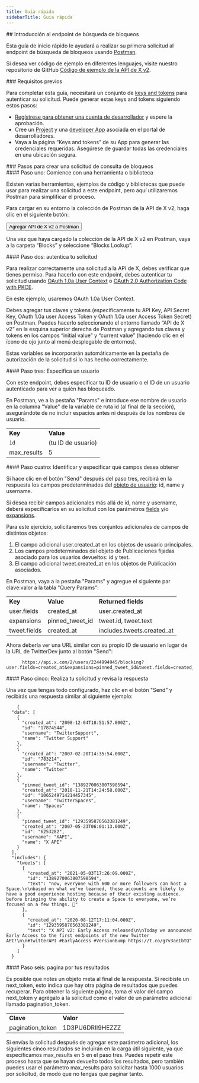 ```yaml
---
title: Guía rápida
sidebarTitle: Guía rápida
---
```



<div id="getting-started-with-the-blocks-lookup-endpoint">
  ## Introducción al endpoint de búsqueda de bloqueos
</div>

Esta guía de inicio rápido le ayudará a realizar su primera solicitud al endpoint de búsqueda de bloqueos usando [Postman](/es/tutorials/postman-getting-started).

Si desea ver código de ejemplo en diferentes lenguajes, visite nuestro repositorio de GitHub [Código de ejemplo de la API de X v2](https://github.com/xdevplatform/Twitter-API-v2-sample-code).

<Note>
  ### Requisitos previos

  Para completar esta guía, necesitará un conjunto de [keys and tokens](/es/resources/fundamentals/authentication) para autenticar su solicitud. Puede generar estas keys and tokens siguiendo estos pasos:

  - [Regístrese para obtener una cuenta de desarrollador](https://developer.x.com/en/apply-for-access) y espere la aprobación.
  - Cree un [Project](/es/resources/fundamentals/projects) y una [developer App](/es/resources/fundamentals/developer-apps) asociada en el portal de desarrolladores.
  - Vaya a la página “Keys and tokens” de su App para generar las credenciales requeridas. Asegúrese de guardar todas las credenciales en una ubicación segura.
</Note>

<div id="steps-to-build-a-blocks-lookup-request">
  ### Pasos para crear una solicitud de consulta de bloqueos
</div>

<div id="step-one-start-with-a-tool-or-library">
  #### Paso uno: Comience con una herramienta o biblioteca
</div>

Existen varias herramientas, ejemplos de código y bibliotecas que puede usar para realizar una solicitud a este endpoint, pero aquí utilizaremos Postman para simplificar el proceso.

Para cargar en su entorno la colección de Postman de la API de X v2, haga clic en el siguiente botón:

<Button href="https://app.getpostman.com/run-collection/9956214-784efcda-ed4c-4491-a4c0-a26470a67400">
  Agregar API de X v2 a Postman
</Button>

Una vez que haya cargado la colección de la API de X v2 en Postman, vaya a la carpeta “Blocks” y seleccione “Blocks Lookup”.
 

<div id="step-two-authenticate-your-request">
  #### Paso dos: autentica tu solicitud
</div>

Para realizar correctamente una solicitud a la API de X, debes verificar que tienes permiso. Para hacerlo con este endpoint, debes autenticar tu solicitud usando [OAuth 1.0a User Context](/es/resources/fundamentals/authentication) o [OAuth 2.0 Authorization Code with PKCE](es/resources/fundamentals/authentication#oauth-2-0-authorization-code-flow-with-pkce-2).

En este ejemplo, usaremos OAuth 1.0a User Context.

Debes agregar tus claves y tokens (específicamente tu API Key, API Secret Key, OAuth 1.0a user Access Token y OAuth 1.0a user Access Token Secret) en Postman. Puedes hacerlo seleccionando el entorno llamado “API de X v2” en la esquina superior derecha de Postman y agregando tus claves y tokens en los campos “initial value” y “current value” (haciendo clic en el ícono de ojo junto al menú desplegable de entornos).

Estas variables se incorporarán automáticamente en la pestaña de autorización de la solicitud si lo has hecho correctamente.
 

<div id="step-three-specify-a-user">
  #### Paso tres: Especifica un usuario
</div>

Con este endpoint, debes especificar tu ID de usuario o el ID de un usuario autenticado para ver a quién has bloqueado.

En Postman, ve a la pestaña "Params" e introduce ese nombre de usuario en la columna "Value" de la variable de ruta id (al final de la sección), asegurándote de no incluir espacios antes ni después de los nombres de usuario.
 

|     |     |
| :--- | :--- |
| **Key** | **Value** |
| `id` | (tu ID de usuario) |
| max\_results | 5   |

<div id="step-four-identify-and-specify-which-fields-you-would-like-to-retrieve">
  #### Paso cuatro: Identificar y especificar qué campos desea obtener
</div>

Si hace clic en el botón "Send" después del paso tres, recibirá en la respuesta los campos predeterminados del [objeto de usuario](/es/x-api/fundamentals/data-dictionary#user): id, name y username.

Si desea recibir campos adicionales más allá de id, name y username, deberá especificarlos en su solicitud con los parámetros [fields](/es/x-api/fundamentals/fields) y/o [expansions](/es/x-api/fundamentals/expansions).

Para este ejercicio, solicitaremos tres conjuntos adicionales de campos de distintos objetos:

1. El campo adicional user.created\_at en los objetos de usuario principales.
2. Los campos predeterminados del objeto de Publicaciones fijadas asociado para los usuarios devueltos: id y text.
3. El campo adicional tweet.created\_at en los objetos de Publicación asociados.

En Postman, vaya a la pestaña "Params" y agregue el siguiente par clave:valor a la tabla "Query Params":

|     |     |     |
| :--- | :--- | :--- |
| **Key** | **Value** | **Returned fields** |
| user.fields | created\_at | user.created\_at |
| expansions | pinned\_tweet\_id | tweet.id, tweet.text |
| tweet.fields | created\_at | includes.tweets.created\_at |

Ahora debería ver una URL similar con su propio ID de usuario en lugar de la URL de TwitterDev junto al botón "Send":

```
      https://api.x.com/2/users/2244994945/blocking?user.fields=created_at&expansions=pinned_tweet_id&tweet.fields=created_at
```

<div id="step-five-make-your-request-and-review-your-response">
  #### Paso cinco: Realiza tu solicitud y revisa la respuesta
</div>

Una vez que tengas todo configurado, haz clic en el botón "Send" y recibirás una respuesta similar al siguiente ejemplo:

```
    {
  "data": [
    {
      "created_at": "2008-12-04T18:51:57.000Z",
      "id": "17874544",
      "username": "TwitterSupport",
      "name": "Twitter Support"
    },
    {
      "created_at": "2007-02-20T14:35:54.000Z",
      "id": "783214",
      "username": "Twitter",
      "name": "Twitter"
    },
    {
      "pinned_tweet_id": "1389270063807598594",
      "created_at": "2018-11-21T14:24:58.000Z",
      "id": "1065249714214457345",
      "username": "TwitterSpaces",
      "name": "Spaces"
    },
    {
      "pinned_tweet_id": "1293595870563381249",
      "created_at": "2007-05-23T06:01:13.000Z",
      "id": "6253282",
      "username": "XAPI",
      "name": "X API"
    }
  ],
  "includes": {
    "tweets": [
      {
        "created_at": "2021-05-03T17:26:09.000Z",
        "id": "1389270063807598594",
        "text": "now, everyone with 600 or more followers can host a Space.\n\nbased on what we've learned, these accounts are likely to have a good experience hosting because of their existing audience. before bringing the ability to create a Space to everyone, we’re focused on a few things. 🧵"
      },
      {
        "created_at": "2020-08-12T17:11:04.000Z",
        "id": "1293595870563381249",
        "text": "X API v2: Early Access released\n\nToday we announced Early Access to the first endpoints of the new Twitter API!\n\n#TwitterAPI #EarlyAccess #VersionBump https://t.co/g7v3aeIbtQ"
      }
    ]
  }
```

<div id="step-six-paginate-through-your-results">
  #### Paso seis: pagina por tus resultados
</div>

Es posible que notes un objeto meta al final de la respuesta. Si recibiste un next\_token, esto indica que hay otra página de resultados que puedes recuperar. Para obtener la siguiente página, toma el valor del campo next\_token y agrégalo a la solicitud como el valor de un parámetro adicional llamado pagination\_token.
 

|     |     |
| :--- | :--- |
| **Clave** | **Valor** |
| pagination\_token | 1D3PU6DRII9HEZZZ |

Si envías la solicitud después de agregar este parámetro adicional, los siguientes cinco resultados se incluirán en la carga útil siguiente, ya que especificamos max\_results en 5 en el paso tres. Puedes repetir este proceso hasta que se hayan devuelto todos los resultados, pero también puedes usar el parámetro max\_results para solicitar hasta 1000 usuarios por solicitud, de modo que no tengas que paginar tanto.